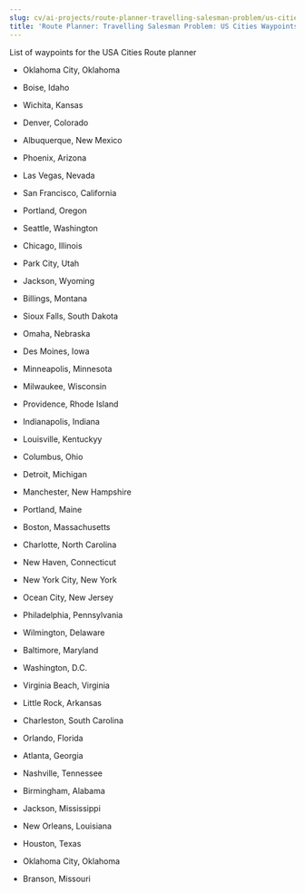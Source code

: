 ```yaml
---
slug: cv/ai-projects/route-planner-travelling-salesman-problem/us-cities-waypoints
title: 'Route Planner: Travelling Salesman Problem: US Cities Waypoints'
---
```


List of waypoints for the USA Cities Route planner

-   Oklahoma City, Oklahoma

-   Boise, Idaho

-   Wichita, Kansas

-   Denver, Colorado

-   Albuquerque, New Mexico

-   Phoenix, Arizona

-   Las Vegas, Nevada

-   San Francisco, California

-   Portland, Oregon

-   Seattle, Washington

-   Chicago, Illinois

-   Park City, Utah

-   Jackson, Wyoming

-   Billings, Montana

-   Sioux Falls, South Dakota

-   Omaha, Nebraska

-   Des Moines, Iowa

-   Minneapolis, Minnesota

-   Milwaukee, Wisconsin

-   Providence, Rhode Island

-   Indianapolis, Indiana

-   Louisville, Kentuckyy

-   Columbus, Ohio

-   Detroit, Michigan

-   Manchester, New Hampshire

-   Portland, Maine

-   Boston, Massachusetts

-   Charlotte, North Carolina

-   New Haven, Connecticut

-   New York City, New York

-   Ocean City, New Jersey

-   Philadelphia, Pennsylvania

-   Wilmington, Delaware

-   Baltimore, Maryland

-   Washington, D.C.

-   Virginia Beach, Virginia

-   Little Rock, Arkansas

-   Charleston, South Carolina

-   Orlando, Florida

-   Atlanta, Georgia

-   Nashville, Tennessee

-   Birmingham, Alabama

-   Jackson, Mississippi

-   New Orleans, Louisiana

-   Houston, Texas

-   Oklahoma City, Oklahoma

-   Branson, Missouri
